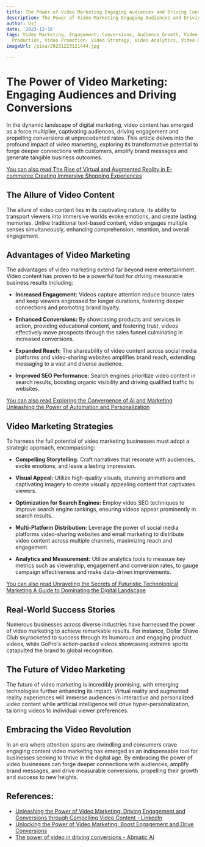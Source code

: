```yaml
---
title: The Power of Video Marketing Engaging Audiences and Driving Conversions
description: The Power of Video Marketing Engaging Audiences and Driving Conversions
author: Usf
date: '2023-12-16'
tags: Video Marketing, Engagement, Conversions, Audience Growth, Video Content, Video
  Production, Video Promotion, Video Strategy, Video Analytics, Video Optimization
imageUrl: /pixa/20231223121444.jpg

---
```

# The Power of Video  Marketing: Engaging Audiences  and Driving Conversions

In the dynamic landscape of digital marketing, video content has  emerged as a force  multiplier, captivating audiences, driving  engagement and  propelling conversions at unprecedented rates. This article delves into  the profound impact of video  marketing, exploring its transformative  potential  to forge  deeper connections with  customers, amplify brand messages and generate tangible business outcomes.

[You can also read The Rise  of Virtual and Augmented Reality in E-commerce Creating Immersive Shopping Experiences](The%20Rise%20of%20Virtual%20and%20Augmented%20Reality%20in%20E-commerce%20Creating%20Immersive%20Shopping%20Experiences)


## The Allure of Video Content

The allure of  video content lies in its  captivating nature, its ability to transport viewers into immersive worlds evoke emotions, and create lasting memories. Unlike traditional text-based content, video engages multiple senses simultaneously,  enhancing comprehension, retention,  and overall engagement.

## Advantages  of Video Marketing

The advantages of video marketing extend far  beyond  mere entertainment. Video content has proven to be a powerful tool for driving measurable business results including:

- **Increased Engagement:** Videos capture attention reduce bounce rates and keep viewers  engrossed for longer durations, fostering deeper connections and promoting brand loyalty.

- **Enhanced Conversions:** By  showcasing products and services in  action, providing educational content, and fostering trust, videos effectively move prospects through the sales funnel culminating in increased conversions.

- **Expanded Reach:** The shareability of video content  across social media platforms and video-sharing websites amplifies brand reach, extending messaging to a  vast and diverse audience.

- **Improved  SEO  Performance:** Search engines prioritize video content in search results, boosting organic visibility  and driving qualified  traffic to  websites.

[You can also read Exploring  the Convergence  of AI and Marketing Unleashing the Power of Automation and Personalization](Exploring%20the%20Convergence%20of%20AI%20and%20Marketing%20Unleashing%20the%20Power%20of%20Automation%20and%20Personalization)


## Video Marketing  Strategies

To harness the full potential of video marketing businesses must adopt a strategic approach, encompassing:

- **Compelling Storytelling:** Craft narratives that resonate with audiences, evoke emotions,  and  leave a lasting impression.

- **Visual Appeal:** Utilize high-quality visuals, stunning animations and captivating imagery to create visually appealing content that captivates viewers.

- **Optimization for Search Engines:** Employ video SEO techniques to improve search engine rankings, ensuring videos appear prominently in search results.

- **Multi-Platform Distribution:**  Leverage the  power of social media  platforms video-sharing websites and email marketing to distribute video content across multiple  channels, maximizing reach and engagement.

- **Analytics and Measurement:** Utilize analytics tools to measure key metrics such as viewership, engagement and conversion rates, to gauge campaign effectiveness and make data-driven improvements.

[You can also read Unraveling the Secrets of Futuristic  Technological Marketing A Guide  to Dominating the Digital Landscape](Unraveling%20the%20Secrets%20of%20Futuristic%20Technological%20Marketing%20A%20Guide%20to%20Dominating%20the%20Digital%20Landscape)


## Real-World  Success Stories

Numerous businesses across diverse industries have harnessed  the power of video marketing  to achieve remarkable results. For instance, Dollar Shave Club skyrocketed  to success through its humorous and engaging product videos,  while GoPro's action-packed videos showcasing extreme sports catapulted the  brand to  global recognition.

## The Future of  Video Marketing

The future of video marketing is incredibly promising,  with emerging technologies further enhancing its impact. Virtual reality and augmented reality experiences will  immerse audiences in interactive and personalized video content while artificial intelligence will drive hyper-personalization, tailoring videos to individual viewer preferences.

## Embracing the Video Revolution

In an  era  where attention spans are dwindling and consumers crave engaging content video marketing has  emerged as an indispensable tool for businesses seeking to thrive in the digital age. By embracing the power of video businesses can forge deeper connections with  audiences, amplify brand messages, and drive measurable conversions, propelling their growth and success to new heights.

## References:
- [Unleashing the Power of Video Marketing: Driving Engagement and Conversions through Compelling Video Content - LinkedIn](https://www.linkedin.com/pulse/unleashing-power-video-marketing-driving-engagement-conversions)
- [Unlocking the Power of Video Marketing: Boost Engagement and Drive Conversions](https://www.linkedin.com/pulse/unlocking-power-video-marketing-boost-engagement-drive-ratan-yadav?trk=public_post)
- [The power of video in driving conversions - Abmatic AI](https://abmatic.ai/blog/power-of-video-in-driving-conversions)
